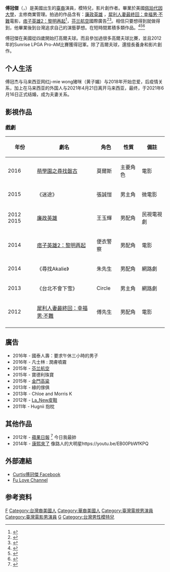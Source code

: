 {{citecheck|time=2015-03-14T07:44:16+00:00}}
{{藝人
| 姓名 = 傅冠傑<br>{{small|{{lang|en|Curtis Fu}}}}
| 類型 = 男演員
| 圖片 = 傅冠傑.jpeg
| 英文名 = Curtis Fu
| 國籍 = {{USA}}
| 出生日期 = {{Birth_date_and_age|1988|12|01}}
| 出生地點 = {{USA}}[[加州|加州]][[洛杉磯|洛杉磯]]
| 配偶 ={{marriage|J-mie Wong 黄子媚|2021}}
| 職業 = [[演員|演員]]、[[模特兒|模特兒]]、[[影片創作|影片創作]]
| 語言 = [[華語|華語]]、[[英語|英語]]
|教育程度 = [[學士|學士]] - [[佩珀代因大學|佩珀代因大學]]
|經紀公司 = [[日舞國際娛樂有限公司|日舞國際娛樂有限公司]]（2012－2015年）
| 網站 = {{facebook|thecurtisfu}}
| imdb = 7094259
}}

'''傅冠傑'''（{{lang-en|Curtis Fu}}，{{bd|1988年|12月1日|||}}）是美國出生的[[臺灣裔美國人|臺裔]]演員，模特兒，影片創作者。畢業於美國[[佩珀代因大學|佩珀代因大學]]，主修商業管理。拍過的作品含有：[[廉政英雄|廉政英雄]] ，[[犀利人妻最終回：幸福男·不難|犀利人妻最終回：幸福男·不難]]電影，[[痞子英雄2：黎明再起|痞子英雄2：黎明再起]]<ref>{{cite web|url=http://www.sfs-cn.com/node3/node32066/node33045/node33048/userobject1ai1530550.html|title=痞子英雄2：黎明升起 字幕表|publisher=上影集團/東方網(eastday.com)|date=2014-09-19|accessdate=2015-03-14|archive-date=2017-06-02|archive-url=https://web.archive.org/web/20170602180656/http://www.sfs-cn.com/node3/node32066/node33045/node33048/userobject1ai1530550.html|dead-url=no}}</ref>，[[芬兰航空|芬兰航空]]國際廣告<ref>{{cite web|url=http://www.catwalkcompetition.com/2011/profile.php?cwid=2174&type=0&o=asc|title=Catwalk傅冠傑介紹|publisher=Catwalk Production House Corp|date=2011-11-05|accessdate=2015-03-14|deadurl=yes|archiveurl=https://web.archive.org/web/20150402152128/http://www.catwalkcompetition.com/2011/profile.php?cwid=2174&type=0&o=asc|archivedate=2015-04-02}}</ref><ref>{{cite web|url=http://dorama.info/drama/pfd_cast.php?num=5750|title=廉政英雄卡司|publisher=dodrama.info|date=2011-09-23|accessdate=2015-03-14|archive-date=2016-06-25|archive-url=https://web.archive.org/web/20160625075242/http://dorama.info/drama/pfd_cast.php?num=5750|dead-url=no}}</ref>。相信只要想得到就做得到，他畢業後到台灣追求自己的演藝夢想。在短時間累積多類作品。<ref>{{cite web|url=http://www.readnews.gr/newsvideoDHC0SldJulk_curtis-fu-12-09.html|title=傅冠傑今日我最帥|publisher=readnews.gr|date=2012-12-09|accessdate=2015-03-14|deadurl=yes|archiveurl=https://web.archive.org/web/20150402182807/http://www.readnews.gr/newsvideoDHC0SldJulk_curtis-fu-12-09.html|archivedate=2015-04-02}}</ref><ref>{{cite web|url=http://udn.com/NEWS/ENTERTAINMENT/ENT2/8319768.shtml|title=劉品言（左）運動甩肉，找傅冠傑練拳。|publisher=娛樂追星 udn.com|date=2013-11-26|accessdate=2015-03-14|archive-date=2015-04-02|archive-url=https://web.archive.org/web/20150402123617/http://udn.com/NEWS/ENTERTAINMENT/ENT2/8319768.shtml|dead-url=no}}</ref><ref>{{cite web
|url=http://www.webrush.net/k1662/p_20131126194256908769
|title=劉品言跟公司新人傅冠傑一起健身
|publisher=記者陳慧貞／台北報導
|date=2013-11-26
|accessdate=2015-03-14
|archive-url=https://web.archive.org/web/20150402171745/http://www.webrush.net/k1662/p_20131126194256908769
|archive-date=2015-04-02
|dead-url=yes
}}</ref>

傅冠傑在美國從四歲開始打高爾夫球。而且參加過很多高爾夫球比賽，並且2012年的Sunrise LPGA Pro-AM比賽獲得冠軍。除了高爾夫球，還擅長養身和影片創作。

==个人生活==
傅冠杰与马来西亚网红j-mie wong猪咪（黄子媚）与2018年开始恋爱，后疫情关系，加上在马来西亚的外国人与2021年4月21日离开马来西亚，最终，于2021年6月16日正式结婚，成为夫妻关系。

==影視作品==
===戲劇===
{|class="wikitable" 
|- 
!年份
!劇名
!角色 
!性質
!備註
|- 
|2016
| [[萌學園之尋找磐古|萌學園之尋找磐古]]
|莫爾斯
|主要角色
|電影
|-
|2015
|《迷途》
|張誠愷
|男主角
|微電影
|-
|2012 2015
| [[廉政英雄|廉政英雄]] 
|王玉輝
|男配角
|民視電視劇
|-
|2014
| [[痞子英雄2：黎明再起|痞子英雄2：黎明再起]]
|便衣警察
|男配角
|電影
|-
|2014
|《尋找Akalie》
|朱先生
|男配角
|網路劇
|-
|2013
|《台北不會下雪》
|Circle
|男主角
|網路劇
|-
|2012
| [[犀利人妻最終回：幸福男·不難|犀利人妻最終回：幸福男·不難]]
|傅先生
|男配角
|電影
|-
|}

==廣告==
*2016年 - 國泰人壽：要求午休三小時的男子
*2016年 - 凡士林 : 潤膚噴霧
*2015年 - [[芬兰航空|芬兰航空]] 
*2015年 - 寶德利珠寶
*2015年 - [[金門高粱|金門高粱]] 
*2013年 - 綠的傢俱
*2013年 - Chloe and Morris K
*2012年 - [[La_New皮鞋|La_New皮鞋]]
*2011年 - Hugnii 抱枕

==其他作品==
*2012年 - [[蘋果日報|蘋果日報]] <ref>{{cite web|url=http://www.appledaily.com.tw/appledaily/article/supplement/20121209/34693638/|title=氣質ABC男 傅冠傑 愛打高爾夫|publisher=蘋果日報 報導╱林明佳|date=2012-12-09|accessdate=2015-03-14|archive-date=2015-09-24|archive-url=https://web.archive.org/web/20150924130225/http://www.appledaily.com.tw/appledaily/article/supplement/20121209/34693638/|dead-url=no}}</ref> 今日我最帥
*2014年 - [[康熙來了|康熙來了]] 像路人的大明星https://youtu.be/EB00PbWfKPQ

==外部連結==
*[https://www.facebook.com/thecurtisfu?fref=photo Curtis傅冠傑 Facebook]
*[https://www.youtube.com/channel/UCF2QURXIitLCV2XobWqZoNQ Fu Love Channel] {{Wayback|url=https://www.youtube.com/channel/UCF2QURXIitLCV2XobWqZoNQ |date=20201117215608 }}

==参考资料==
{{Reflist}}

[[Category:佩珀代因大學校友|F]]
[[Category:台灣裔美國人|Category:台灣裔美國人]]
[[Category:華裔美國人|Category:華裔美國人]]
[[Category:臺灣電視男演員|Category:臺灣電視男演員]]
[[Category:臺灣電影男演員|Category:臺灣電影男演員]]
[[Category:傅姓|G]]
[[Category:台灣男性模特兒|Category:台灣男性模特兒]]